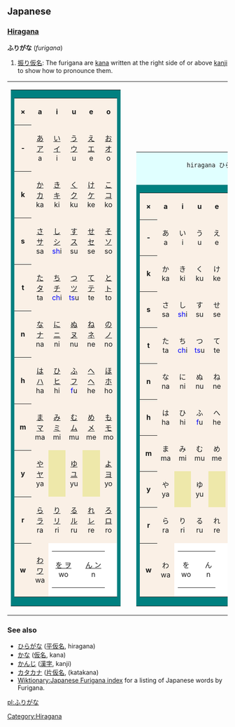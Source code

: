 ==Japanese==
===[[Hiragana]]===
'''ふりがな''' (''furigana'')

# [[振り仮名]]: The furigana are [[kana]] written at the right side of or above [[kanji]] to show how to pronounce them.

<table border=0 cellspacing=0 cellpadding=0>
<tr valign=bottom><td>
	<table border=0 cellspacing=0 cellpadding=0>
	<tr><td bgcolor=teal>
		<table border=0 cellspacing=1 cellpadding=4>
		<tr align=center bgcolor="linen">
			<th>&times;</th>
			<th>a</th>
			<th>i</th>
			<th>u</th>
			<th>e</th>
			<th>o</th>
		</tr>
		<tr align=center bgcolor="linen">
			<th>&nbsp;-&nbsp;</th>
			<td>[[Index:Japanese あ|あ ア]]<br> a </td>
			<td>[[Index:Japanese い|い イ]]<br> i </td>
			<td>[[Index:Japanese う|う ウ]]<br> u </td>
			<td>[[Index:Japanese え|え エ]]<br> e </td>
			<td>[[Index:Japanese お|お オ]]<br> o </td>
		</tr>
		<tr align=center bgcolor="linen">
			<th>&nbsp;k&nbsp;</th>
			<td>[[Index:Japanese か|か カ]]<br> ka </td>
			<td>[[Index:Japanese き|き キ]]<br> ki </td>
			<td>[[Index:Japanese く|く ク]]<br> ku </td>
			<td>[[Index:Japanese け|け ケ]]<br> ke </td>
			<td>[[Index:Japanese こ|こ コ]]<br> ko </td>
		</tr>
		<tr align=center valign=center bgcolor="linen">
			<th>&nbsp;s&nbsp;</th>
			<td>[[Index:Japanese さ|さ サ]]<br> sa </td>
			<td>[[Index:Japanese し|し シ]]<br>
					<font color=blue>sh</font>i</td>
			<td>[[Index:Japanese す|す ス]]<br> su </td>
			<td>[[Index:Japanese せ|せ セ]]<br> se </td>
			<td>[[Index:Japanese そ|そ ソ]]<br> so </td>
		</tr>
		<tr align=center bgcolor="linen">
			<th>&nbsp;t&nbsp;</th>
			<td>[[Index:Japanese た|た タ]]<br> ta </td>
			<td>[[Index:Japanese ち|ち チ]]<br>
					<font color=blue>ch</font>i</td>
			<td>[[Index:Japanese つ|つ ツ]]<br>
					<font color=blue>ts</font>u</td>
			<td>[[Index:Japanese て|て テ]]<br> te </td>
			<td>[[Index:Japanese と|と ト]]<br> to </td>
		</tr>
		<tr align=center bgcolor="linen">
			<th>&nbsp;n&nbsp;</th>
			<td>[[Index:Japanese な|な ナ]]<br> na </td>
			<td>[[Index:Japanese に|に ニ]]<br> ni </td>
			<td>[[Index:Japanese ぬ|ぬ ヌ]]<br> nu </td>
			<td>[[Index:Japanese ね|ね ネ]]<br> ne </td>
			<td>[[Index:Japanese の|の ノ]]<br> no </td>
		</tr>
		<tr align=center bgcolor="linen">
			<th>&nbsp;h&nbsp;</th>
			<td>[[Index:Japanese は|は ハ]]<br> ha </td>
			<td>[[Index:Japanese ひ|ひ ヒ]]<br> hi </td>
			<td>[[Index:Japanese ふ|ふ フ]]<br>
					<font color=blue>f</font>u</td>
			<td>[[Index:Japanese へ|へ ヘ]]<br> he </td>
			<td>[[Index:Japanese ほ|ほ ホ]]<br> ho </td>
		</tr>
		<tr align=center bgcolor="linen">
			<th>&nbsp;m&nbsp;</th>
			<td>[[Index:Japanese ま|ま マ]]<br> ma </td>
			<td>[[Index:Japanese み|み ミ]]<br> mi </td>
			<td>[[Index:Japanese む|む ム]]<br> mu </td>
			<td>[[Index:Japanese め|め メ]]<br> me </td>
			<td>[[Index:Japanese も|も モ]]<br> mo </td>
		</tr>
		<tr align=center bgcolor="linen">
			<th>&nbsp;y&nbsp;</th>
			<td>[[Index:Japanese や|や ヤ]]<br> ya </td>
			<td bgcolor="palegoldenrod">			</td>
			<td>[[Index:Japanese ゆ|ゆ ユ]]<br> yu </td>
			<td bgcolor="palegoldenrod">			</td>
			<td>[[Index:Japanese よ|よ ヨ]]<br> yo </td>
		</tr>
		<tr align=center bgcolor="linen">
			<th>&nbsp;r&nbsp;</th>
			<td>[[Index:Japanese ら|ら ラ]]<br> ra </td>
			<td>[[Index:Japanese り|り リ]]<br> ri </td>
			<td>[[Index:Japanese る|る ル]]<br> ru </td>
			<td>[[Index:Japanese れ|れ レ]]<br> re </td>
			<td>[[Index:Japanese ろ|ろ ロ]]<br> ro </td>
		</tr>
		<tr align=center bgcolor="linen">
			<th>&nbsp;w&nbsp;</th>
			<td>[[Index:Japanese わ|わ ワ]]<br> wa </td>
			<td colspan=4 bgcolor="white" align="right">
				<table border=0 cellspacing=0 cellpadding=1>
				<tr align=center>
				<td>[[Index:Japanese を|を ヲ]]<br> wo </td>
				<td><br></td>
				<td>[[Index:Japanese ん|ん ン]]<br> n	</td>
				</tr>
				</table>
			</td>
		</tr>
		</table>
	</td>
	</tr>
	</table>
</td><td>
&nbsp;
</td><td>
	<table border=0 cellspacing=0 cellpadding=0>
	<tr><td bgcolor=lightcyan colspan=6 align=right>
		 hiragana ひらがな
	</td>
	<tr><td bgcolor=teal>
		<table border=0 cellspacing=1 cellpadding=4>
		<tr align=center bgcolor="linen">
			<th>&times;</th>
			<th>&nbsp;a&nbsp;</th>
			<th>&nbsp;i&nbsp;</th>
			<th>&nbsp;u&nbsp;</th>
			<th>&nbsp;e&nbsp;</th>
			<th>&nbsp;o&nbsp;</th>
		</tr>
		<tr align=center bgcolor="linen">
			<th>&nbsp;-&nbsp;</th>
			<td>あ<br> a </td>
			<td>い<br> i </td>
			<td>う<br> u </td>
			<td>え<br> e </td>
			<td>お<br> o </td>
		</tr>
		<tr align=center bgcolor="linen">
			<th>&nbsp;k&nbsp;</th>
			<td>か<br> ka </td>
			<td>き<br> ki </td>
			<td>く<br> ku </td>
			<td>け<br> ke </td>
			<td>こ<br> ko </td>
		</tr>
		<tr align=center valign=center bgcolor="linen">
			<th>&nbsp;s&nbsp;</th>
			<td>さ<br> sa </td>
			<td>し<br>
					<font color=blue>sh</font>i</td>
			<td>す<br> su </td>
			<td>せ<br> se </td>
			<td>そ<br> so </td>
		</tr>
		<tr align=center bgcolor="linen">
			<th>&nbsp;t&nbsp;</th>
			<td>た<br> ta </td>
			<td>ち<br>
					<font color=blue>ch</font>i</td>
			<td>つ<br>
					<font color=blue>ts</font>u</td>
			<td>て<br> te </td>
			<td>と<br> to </td>
		</tr>
		<tr align=center bgcolor="linen">
			<th>&nbsp;n&nbsp;</th>
			<td>な<br> na </td>
			<td>に<br> ni </td>
			<td>ぬ<br> nu </td>
			<td>ね<br> ne </td>
			<td>の<br> no </td>
		</tr>
		<tr align=center bgcolor="linen">
			<th>&nbsp;h&nbsp;</th>
			<td>は<br> ha </td>
			<td>ひ<br> hi </td>
			<td>ふ<br>
					<font color=blue>f</font>u</td>
			<td>へ<br> he </td>
			<td>ほ<br> ho </td>
		</tr>
		<tr align=center bgcolor="linen">
			<th>&nbsp;m&nbsp;</th>
			<td>ま<br> ma </td>
			<td>み<br> mi </td>
			<td>む<br> mu </td>
			<td>め<br> me </td>
			<td>も<br> mo </td>
		</tr>
		<tr align=center bgcolor="linen">
			<th>&nbsp;y&nbsp;</th>
			<td>や<br> ya </td>
			<td bgcolor="palegoldenrod">			</td>
			<td>ゆ<br> yu </td>
			<td bgcolor="palegoldenrod">			</td>
			<td>よ<br> yo </td>
		</tr>
		<tr align=center bgcolor="linen">
			<th>&nbsp;r&nbsp;</th>
			<td>ら<br> ra </td>
			<td>り<br> ri </td>
			<td>る<br> ru </td>
			<td>れ<br> re </td>
			<td>ろ<br> ro </td>
		</tr>
		<tr align=center bgcolor="linen">
			<th>&nbsp;w&nbsp;</th>
			<td>わ<br> wa </td>
			<td colspan=4 bgcolor="white" align="right">
				<table border=0 cellspacing=0 cellpadding=1>
				<tr align=center>
				<td>を<br> wo </td>
				<td><br></td>
				<td>ん<br> n	</td>
				</tr>
				</table>
			</td>
		</tr>
		</table>
	</td>
	</tr>
	</table>
</td><td>
	&nbsp;
</td><td>
	<table border=0 cellspacing=0 cellpadding=0>
	<tr><td bgcolor=lightcyan colspan=6 align=right>
		 katakana カタカナ
	</td>
	<tr><td bgcolor=teal>
		<table border=0 cellspacing=1 cellpadding=4>
		<tr align=center bgcolor="linen">
			<th>&times;</th>
			<th>&nbsp;a&nbsp;</th>
			<th>&nbsp;i&nbsp;</th>
			<th>&nbsp;u&nbsp;</th>
			<th>&nbsp;e&nbsp;</th>
			<th>&nbsp;o&nbsp;</th>
		</tr>
		<tr align=center bgcolor="linen">
			<th>&nbsp;-&nbsp;</th>
			<td>ア<br> a </td>
			<td>イ<br> i </td>
			<td>ウ<br> u </td>
			<td>エ<br> e </td>
			<td>オ<br> o </td>
		</tr>
		<tr align=center bgcolor="linen">
			<th>&nbsp;k&nbsp;</th>
			<td>カ<br> ka </td>
			<td>キ<br> ki </td>
			<td>ク<br> ku </td>
			<td>ケ<br> ke </td>
			<td>コ<br> ko </td>
		</tr>
		<tr align=center valign=center bgcolor="linen">
			<th>&nbsp;s&nbsp;</th>
			<td>サ<br> sa </td>
			<td>シ<br>
					<font color=blue>sh</font>i</td>
			<td>ス<br> su </td>
			<td>セ<br> se </td>
			<td>ソ<br> so </td>
		</tr>
		<tr align=center bgcolor="linen">
			<th>&nbsp;t&nbsp;</th>
			<td>タ<br> ta </td>
			<td>チ<br>
					<font color=blue>ch</font>i</td>
			<td>ツ<br>
					<font color=blue>ts</font>u</td>
			<td>テ<br> te </td>
			<td>ト<br> to </td>
		</tr>
		<tr align=center bgcolor="linen">
			<th>&nbsp;n&nbsp;</th>
			<td>ナ<br> na </td>
			<td>ニ<br> ni </td>
			<td>ヌ<br> nu </td>
			<td>ネ<br> ne </td>
			<td>ノ<br> no </td>
		</tr>
		<tr align=center bgcolor="linen">
			<th>&nbsp;h&nbsp;</th>
			<td>ハ<br> ha </td>
			<td>ヒ<br> hi </td>
			<td>フ<br>
					<font color=blue>f</font>u</td>
			<td>ヘ<br> he </td>
			<td>ホ<br> ho </td>
		</tr>
		<tr align=center bgcolor="linen">
			<th>&nbsp;m&nbsp;</th>
			<td>マ<br> ma </td>
			<td>ミ<br> mi </td>
			<td>ム<br> mu </td>
			<td>メ<br> me </td>
			<td>モ<br> mo </td>
		</tr>
		<tr align=center bgcolor="linen">
			<th>&nbsp;y&nbsp;</th>
			<td>ヤ<br> ya </td>
			<td bgcolor="palegoldenrod">			</td>
			<td>ユ<br> yu </td>
			<td bgcolor="palegoldenrod">			</td>
			<td>ヨ<br> yo </td>
		</tr>
		<tr align=center bgcolor="linen">
			<th>&nbsp;r&nbsp;</th>
			<td>ラ<br> ra </td>
			<td>リ<br> ri </td>
			<td>ル<br> ru </td>
			<td>レ<br> re </td>
			<td>ロ<br> ro </td>
		</tr>
		<tr align=center bgcolor="linen">
			<th>&nbsp;w&nbsp;</th>
			<td>ワ<br> wa </td>
			<td colspan=4 bgcolor="white" align="right">
				<table border=0 cellspacing=0 cellpadding=1>
				<tr align=center>
				<td>ヲ<br> wo </td>
				<td><br></td>
				<td>ン<br> n	</td>
				</tr>
				</table>
			</td>
		</tr>
		</table>
	</td>
	</tr>
	</table>
</td></tr>
</table>

===See also===
* [[ひらがな]] ([[平仮名]], hiragana)
* [[かな]] ([[仮名]], kana)
* [[かんじ]] ([[漢字]], kanji)
* [[カタカナ]] ([[片仮名]], (katakana)<!-- or should we write this one in hiragana too? -->
* [[Wiktionary:Japanese Furigana index]] for a listing of Japanese words by Furigana.

[[Category:Hiragana]]

[[pl:ふりがな]]